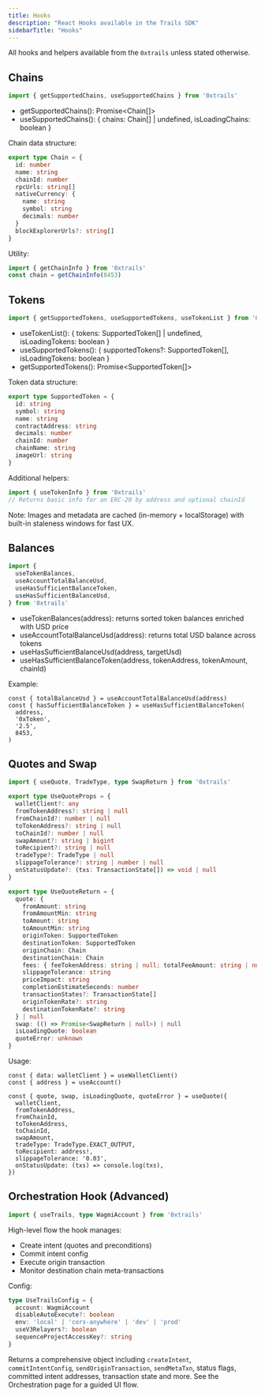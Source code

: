 ```yaml
---
title: Hooks
description: "React Hooks available in the Trails SDK"
sidebarTitle: "Hooks"
---
```


All hooks and helpers available  from the `0xtrails` unless stated otherwise.

## Chains

```ts
import { getSupportedChains, useSupportedChains } from '0xtrails'
```

- getSupportedChains(): Promise\<Chain\[\]\>
- useSupportedChains(): \{ chains: Chain\[\] \| undefined, isLoadingChains: boolean \}

Chain data structure:

```ts
export type Chain = {
  id: number
  name: string
  chainId: number
  rpcUrls: string[]
  nativeCurrency: {
    name: string
    symbol: string
    decimals: number
  }
  blockExplorerUrls?: string[]
}
```

Utility:

```ts
import { getChainInfo } from '0xtrails'
const chain = getChainInfo(8453)
```

## Tokens

```ts
import { getSupportedTokens, useSupportedTokens, useTokenList } from '0xtrails'
```

- useTokenList(): \{ tokens: SupportedToken\[\] \| undefined, isLoadingTokens: boolean \}
- useSupportedTokens(): \{ supportedTokens?: SupportedToken\[\], isLoadingTokens: boolean \}
- getSupportedTokens(): Promise\<SupportedToken\[\]\>

Token data structure:

```ts
export type SupportedToken = {
  id: string
  symbol: string
  name: string
  contractAddress: string
  decimals: number
  chainId: number
  chainName: string
  imageUrl: string
}
```

Additional helpers:

```ts
import { useTokenInfo } from '0xtrails'
// Returns basic info for an ERC-20 by address and optional chainId
```

Note: Images and metadata are cached (in-memory + localStorage) with built-in staleness windows for fast UX.

## Balances

```ts
import {
  useTokenBalances,
  useAccountTotalBalanceUsd,
  useHasSufficientBalanceToken,
  useHasSufficientBalanceUsd,
} from '0xtrails'
```

- useTokenBalances(address): returns sorted token balances enriched with USD price
- useAccountTotalBalanceUsd(address): returns total USD balance across tokens
- useHasSufficientBalanceUsd(address, targetUsd)
- useHasSufficientBalanceToken(address, tokenAddress, tokenAmount, chainId)

Example:

```tsx
const { totalBalanceUsd } = useAccountTotalBalanceUsd(address)
const { hasSufficientBalanceToken } = useHasSufficientBalanceToken(
  address,
  '0xToken',
  '2.5',
  8453,
)
```

## Quotes and Swap

```ts
import { useQuote, TradeType, type SwapReturn } from '0xtrails'
```

```ts
export type UseQuoteProps = {
  walletClient?: any
  fromTokenAddress?: string | null
  fromChainId?: number | null
  toTokenAddress?: string | null
  toChainId?: number | null
  swapAmount?: string | bigint
  toRecipient?: string | null
  tradeType?: TradeType | null
  slippageTolerance?: string | number | null
  onStatusUpdate?: (txs: TransactionState[]) => void | null
}
```

```ts
export type UseQuoteReturn = {
  quote: {
    fromAmount: string
    fromAmountMin: string
    toAmount: string
    toAmountMin: string
    originToken: SupportedToken
    destinationToken: SupportedToken
    originChain: Chain
    destinationChain: Chain
    fees: { feeTokenAddress: string | null; totalFeeAmount: string | null; totalFeeAmountUsd: string | null; totalFeeAmountUsdDisplay: string | null }
    slippageTolerance: string
    priceImpact: string
    completionEstimateSeconds: number
    transactionStates?: TransactionState[]
    originTokenRate?: string
    destinationTokenRate?: string
  } | null
  swap: (() => Promise<SwapReturn | null>) | null
  isLoadingQuote: boolean
  quoteError: unknown
}
```

Usage:

```tsx
const { data: walletClient } = useWalletClient()
const { address } = useAccount()

const { quote, swap, isLoadingQuote, quoteError } = useQuote({
  walletClient,
  fromTokenAddress,
  fromChainId,
  toTokenAddress,
  toChainId,
  swapAmount,
  tradeType: TradeType.EXACT_OUTPUT,
  toRecipient: address!,
  slippageTolerance: '0.03',
  onStatusUpdate: (txs) => console.log(txs),
})
```

## Orchestration Hook (Advanced)

```ts
import { useTrails, type WagmiAccount } from '0xtrails'
```

High-level flow the hook manages:

- Create intent (quotes and preconditions)
- Commit intent config
- Execute origin transaction
- Monitor destination chain meta-transactions

Config:

```ts
type UseTrailsConfig = {
  account: WagmiAccount
  disableAutoExecute?: boolean
  env: 'local' | 'cors-anywhere' | 'dev' | 'prod'
  useV3Relayers?: boolean
  sequenceProjectAccessKey?: string
}
```

Returns a comprehensive object including `createIntent`, `commitIntentConfig`, `sendOriginTransaction`, `sendMetaTxn`, status flags, committed intent addresses, transaction state and more. See the Orchestration page for a guided UI flow. 